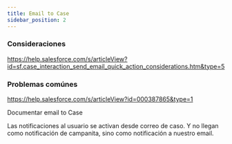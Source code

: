 ```yaml
---
title: Email to Case
sidebar_position: 2
---
```




### Consideraciones

https://help.salesforce.com/s/articleView?id=sf.case_interaction_send_email_quick_action_considerations.htm&type=5


### Problemas comúnes

https://help.salesforce.com/s/articleView?id=000387865&type=1


Documentar email to Case

Las notificaciones al usuario se activan desde correo de caso. Y no llegan como notificación de campanita, sino como notificación a nuestro email.
